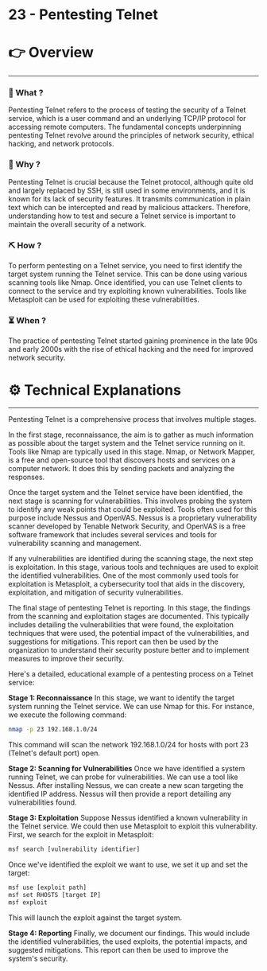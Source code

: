 # 23 - Pentesting Telnet


# 👉 Overview

---

### 👀 What ?

Pentesting Telnet refers to the process of testing the security of a Telnet service, which is a user command and an underlying TCP/IP protocol for accessing remote computers. The fundamental concepts underpinning pentesting Telnet revolve around the principles of network security, ethical hacking, and network protocols.


### 🧐 Why ?

Pentesting Telnet is crucial because the Telnet protocol, although quite old and largely replaced by SSH, is still used in some environments, and it is known for its lack of security features. It transmits communication in plain text which can be intercepted and read by malicious attackers. Therefore, understanding how to test and secure a Telnet service is important to maintain the overall security of a network.


### ⛏️ How ?

To perform pentesting on a Telnet service, you need to first identify the target system running the Telnet service. This can be done using various scanning tools like Nmap. Once identified, you can use Telnet clients to connect to the service and try exploiting known vulnerabilities. Tools like Metasploit can be used for exploiting these vulnerabilities.


### ⏳ When ?

The practice of pentesting Telnet started gaining prominence in the late 90s and early 2000s with the rise of ethical hacking and the need for improved network security.


# ⚙️ Technical Explanations

---

Pentesting Telnet is a comprehensive process that involves multiple stages.

In the first stage, reconnaissance, the aim is to gather as much information as possible about the target system and the Telnet service running on it. Tools like Nmap are typically used in this stage. Nmap, or Network Mapper, is a free and open-source tool that discovers hosts and services on a computer network. It does this by sending packets and analyzing the responses.

Once the target system and the Telnet service have been identified, the next stage is scanning for vulnerabilities. This involves probing the system to identify any weak points that could be exploited. Tools often used for this purpose include Nessus and OpenVAS. Nessus is a proprietary vulnerability scanner developed by Tenable Network Security, and OpenVAS is a free software framework that includes several services and tools for vulnerability scanning and management.

If any vulnerabilities are identified during the scanning stage, the next step is exploitation. In this stage, various tools and techniques are used to exploit the identified vulnerabilities. One of the most commonly used tools for exploitation is Metasploit, a cybersecurity tool that aids in the discovery, exploitation, and mitigation of security vulnerabilities.

The final stage of pentesting Telnet is reporting. In this stage, the findings from the scanning and exploitation stages are documented. This typically includes detailing the vulnerabilities that were found, the exploitation techniques that were used, the potential impact of the vulnerabilities, and suggestions for mitigations. This report can then be used by the organization to understand their security posture better and to implement measures to improve their security.

Here's a detailed, educational example of a pentesting process on a Telnet service:

**Stage 1: Reconnaissance**
In this stage, we want to identify the target system running the Telnet service. We can use Nmap for this. For instance, we execute the following command:

```bash
nmap -p 23 192.168.1.0/24

```

This command will scan the network 192.168.1.0/24 for hosts with port 23 (Telnet's default port) open.

**Stage 2: Scanning for Vulnerabilities**
Once we have identified a system running Telnet, we can probe for vulnerabilities. We can use a tool like Nessus. After installing Nessus, we can create a new scan targeting the identified IP address. Nessus will then provide a report detailing any vulnerabilities found.

**Stage 3: Exploitation**
Suppose Nessus identified a known vulnerability in the Telnet service. We could then use Metasploit to exploit this vulnerability. First, we search for the exploit in Metasploit:

```bash
msf search [vulnerability identifier]

```

Once we've identified the exploit we want to use, we set it up and set the target:

```bash
msf use [exploit path]
msf set RHOSTS [target IP]
msf exploit

```

This will launch the exploit against the target system.

**Stage 4: Reporting**
Finally, we document our findings. This would include the identified vulnerabilities, the used exploits, the potential impacts, and suggested mitigations. This report can then be used to improve the system's security.
